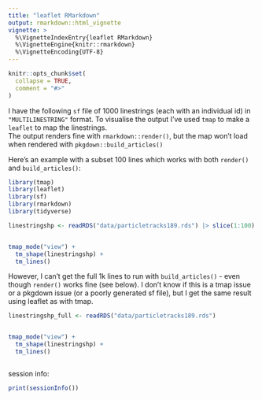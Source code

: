 ```yaml
---
title: "leaflet RMarkdown"
output: rmarkdown::html_vignette
vignette: >
  %\VignetteIndexEntry{leaflet RMarkdown}
  %\VignetteEngine{knitr::rmarkdown}
  %\VignetteEncoding{UTF-8}
---
```


```r
knitr::opts_chunk$set(
  collapse = TRUE,
  comment = "#>"
)
```

I have the following `sf` file of 1000 linestrings (each with an individual id) in `"MULTILINESTRING"` format. 
To visualise the output I've used `tmap` to make a `leaflet` to map the linestrings.  
The output renders fine with `rmarkdown::render()`, but the map won't load when rendered with `pkgdown::build_articles()`


Here's an example with a subset 100 lines which works with both `render()` and `build_articles()`:

```r
library(tmap)
library(leaflet)
library(sf)
library(rmarkdown)
library(tidyverse)

linestringshp <- readRDS("data/particletracks189.rds") |> slice(1:100)


tmap_mode("view") + 
  tm_shape(linestringshp) + 
  tm_lines()

```

However, I can't get the full 1k lines to run with `build_articles()` - even though `render()` works fine (see below). I don't know if this is a tmap issue or a pkgdown issue (or a poorly generated sf file), but I get the same result using leaflet as with tmap. 
 

```r


linestringshp_full <- readRDS("data/particletracks189.rds") 


tmap_mode("view") + 
  tm_shape(linestringshp) + 
  tm_lines()



```

session info:

```r

print(sessionInfo())

```
